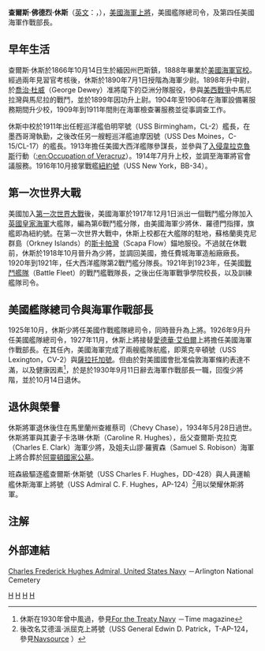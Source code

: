 {{Link style|time=2015-12-11T07:14:08+00:00}}
{{Infobox Military Person
|name= 查爾斯·休斯
|lived= {{birth date|1866|10|14|}} – {{death date and age|1934|5|28|1866|10|14|}}
|placeofbirth= [[緬因州|緬因州]]巴斯鎮
|placeofdeath= [[馬里蘭州|馬里蘭州]]查維蔡司
|image=[[File:Adm_Charles_Hughes.jpg|200px]]
|caption=查爾斯·休斯上將（1927年時代雜誌封面）
|nickname=
|allegiance={{flagicon|USA}} [[美國|美國]]
|branch=[[File:Flag_of_the_United_States_Navy_(unofficial_proportions).svg|27px]] [[美國海軍|美國海軍]]
|serviceyears= 1888年－1930年
|rank= 海軍上將
|commands=美國艦隊總司令<br />海軍作戰部長
|unit=
|battles=[[美西戰爭|美西戰爭]]<br />[[第一次世界大戰|第一次世界大戰]]
|awards=
|laterwork=
}}
'''查爾斯·佛德烈·休斯'''（[[英文|英文]]：{{lang|en|Charles Frederick Hughes}}，{{bd|1866年|10月14日|1934年|5月28日|catIdx=H}}），[[美國海軍|美國海軍]][[上將|上將]]，美國艦隊總司令，及第四任美國海軍作戰部長。

==早年生活==

查爾斯·休斯於1866年10月14日生於緬因州巴斯鎮，1888年畢業於[[美國海軍官校|美國海軍官校]]。經過兩年見習官考核後，休斯於1890年7月1日授階為海軍少尉。1898年升中尉，於[[喬治·杜威|喬治·杜威]]（George Dewey）准將麾下的亞洲分隊服役，參與[[美西戰爭|美西戰爭]]中馬尼拉灣與馬尼拉的戰鬥，並於1899年因功升上尉。1904年至1906年在海軍設備署服務期間升少校，1909年到1911年間則在海軍檢查署服務並從事調查工作。

休斯中校於1911年出任輕巡洋艦伯明罕號（USS Birmingham，CL-2）艦長，在墨西哥灣執勤，之後改任另一艘輕巡洋艦迪摩因號（USS Des Moines，C-15/CL-17）的艦長。1913年擔任美國大西洋艦隊參謀長，並參與了[[入侵韋拉克魯斯|入侵韋拉克魯斯]]行動（[[:en:Occupation_of_Veracruz|:en:Occupation of Veracruz]]）。1914年7月升上校，並調至海軍將官會議服務。1916年10月接掌戰艦[[紐約號戰艦|紐約號]]（USS New York，BB-34）。

==第一次世界大戰==

美國加入[[第一次世界大戰|第一次世界大戰]]後，美國海軍於1917年12月1日派出一個戰鬥艦分隊加入[[英國皇家海軍|英國皇家海軍]]大艦隊，編為第6戰鬥艦分隊，由美國海軍少將休．羅德門指揮，旗艦即為紐約號。在第一次世界大戰中，休斯上校都在大艦隊的駐地，蘇格蘭奧克尼群島（Orkney Islands）的[[斯卡帕灣|斯卡帕灣]]（Scapa Flow）錨地服役。不過就在休戰前，休斯於1918年10月晉升為少將，並調回美國，擔任費城海軍造船廠廠長。1920年到1921年，任大西洋艦隊第2戰鬥艦分隊長。1921年到1923年，任美國[[戰鬥艦隊|戰鬥艦隊]]（Battle Fleet）的戰鬥艦戰隊長，之後出任海軍戰爭學院校長，以及訓練艦隊司令。

==美國艦隊總司令與海軍作戰部長==

1925年10月，休斯少將任美國作戰艦隊總司令，同時晉升為上將。1926年9月升任美國艦隊總司令，1927年11月，休斯上將接替[[愛德華·艾伯爾|愛德華·艾伯爾]]上將擔任美國海軍作戰部長。在其任內，美國海軍完成了兩艘艦隊航艦，即萊克辛頓號（USS Lexington，CV-2）與[[薩拉托加號航空母艦_(CV-3)|薩拉托加號]]。但由於對美國國會批准倫敦海軍條約表達不滿，以及健康因素<ref>休斯在1930年曾中風過，參見[http://www.time.com/time/magazine/article/0,9171,740379,00.html For the Treaty Navy] {{Wayback|url=http://www.time.com/time/magazine/article/0,9171,740379,00.html |date=20130827230037 }}－Time magazine</ref>，於是於1930年9月11日辭去海軍作戰部長一職，回復少將階，並於10月14日退休。

==退休與榮譽==

休斯將軍退休後住在馬里蘭州查維蔡司（Chevy Chase），1934年5月28日過世。休斯將軍與其妻子卡洛琳·休斯（Caroline R. Hughes），岳父查爾斯·克拉克（Charles E. Clark）海軍少將，及姐夫山謬·羅賓森（Samuel S. Robison）海軍上將合葬於[[阿靈頓國家公墓|阿靈頓國家公墓]]。

班森級驅逐艦查爾斯·休斯號（USS Charles F. Hughes，DD-428）與人員運輸艦休斯海軍上將號（USS Admiral C. F. Hughes，AP-124）<ref>後改名艾德溫·派屈克上將號（USS General Edwin D. Patrick，T-AP-124，參見[http://www.navsource.org/archives/09/22/22124.htm Navsource] {{Wayback|url=http://www.navsource.org/archives/09/22/22124.htm |date=20100328005801 }}）</ref>用以榮耀休斯將軍。



{{start box}}
{{succession box|title=[[美國海軍作戰部長|美國海軍作戰部長]]|before=[[愛德華·艾伯爾|愛德華·艾伯爾]]|after=[[威廉·普瑞特|威廉·普瑞特]]|years=1927年－1930年}}
{{end box}}

==注解==
<div class="references-small">
<references />
</div>

==外部連結==
[http://www.arlingtoncemetery.net/cfhughes.htm Charles Frederick Hughes Admiral, United States Navy] {{Wayback|url=http://www.arlingtoncemetery.net/cfhughes.htm |date=20200115060845 }}－Arlington National Cemetery

[[Category:美西战争美国军事人物|H]]
[[Category:美國海軍作戰部長|H]]
[[Category:美國海軍上將|H]]
[[Category:緬因州人|H]]